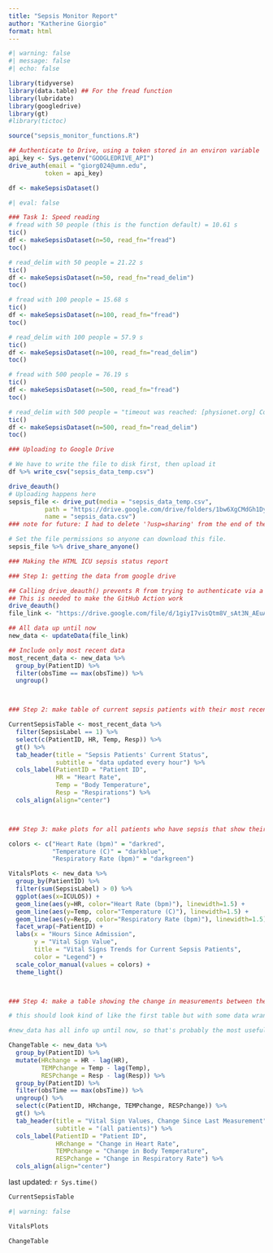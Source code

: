 ```yaml
---
title: "Sepsis Monitor Report"
author: "Katherine Giorgio"
format: html
---
```


```r
#| warning: false
#| message: false
#| echo: false

library(tidyverse)
library(data.table) ## For the fread function
library(lubridate)
library(googledrive)
library(gt)
#library(tictoc)

source("sepsis_monitor_functions.R")

## Authenticate to Drive, using a token stored in an environ variable
api_key <- Sys.getenv("GOOGLEDRIVE_API")
drive_auth(email = "giorg024@umn.edu",
          token = api_key)

df <- makeSepsisDataset()
```

```r
#| eval: false

### Task 1: Speed reading
# fread with 50 people (this is the function default) = 10.61 s
tic()
df <- makeSepsisDataset(n=50, read_fn="fread")
toc()

# read_delim with 50 people = 21.22 s
tic()
df <- makeSepsisDataset(n=50, read_fn="read_delim")
toc()

# fread with 100 people = 15.68 s
tic()
df <- makeSepsisDataset(n=100, read_fn="fread")
toc()

# read_delim with 100 people = 57.9 s
tic()
df <- makeSepsisDataset(n=100, read_fn="read_delim")
toc()

# fread with 500 people = 76.19 s
tic()
df <- makeSepsisDataset(n=500, read_fn="fread")
toc()

# read_delim with 500 people = "timeout was reached: [physionet.org] Connection timed out after 10007 milliseconds"
tic()
df <- makeSepsisDataset(n=500, read_fn="read_delim")
toc()
```

```r

### Uploading to Google Drive

# We have to write the file to disk first, then upload it
df %>% write_csv("sepsis_data_temp.csv")

drive_deauth()
# Uploading happens here
sepsis_file <- drive_put(media = "sepsis_data_temp.csv", 
          path = "https://drive.google.com/drive/folders/1bw6XgCMdGh1DyMIGOm1mPTTDP5rtny5W",
          name = "sepsis_data.csv")
### note for future: I had to delete '?usp=sharing' from the end of the folder path in order for this to work

# Set the file permissions so anyone can download this file.
sepsis_file %>% drive_share_anyone()
```



```r

### Making the HTML ICU sepsis status report

### Step 1: getting the data from google drive

## Calling drive_deauth() prevents R from trying to authenticate via a browser
## This is needed to make the GitHub Action work
drive_deauth()
file_link <- "https://drive.google.com/file/d/1giyI7visQtm8V_sAt3N_AEuAvH9LYhmy/view?usp=share_link"

## All data up until now
new_data <- updateData(file_link)

## Include only most recent data
most_recent_data <- new_data %>%
  group_by(PatientID) %>%
  filter(obsTime == max(obsTime)) %>% 
  ungroup()



### Step 2: make table of current sepsis patients with their most recent vitals

CurrentSepsisTable <- most_recent_data %>% 
  filter(SepsisLabel == 1) %>% 
  select(c(PatientID, HR, Temp, Resp)) %>% 
  gt() %>% 
  tab_header(title = "Sepsis Patients' Current Status",
             subtitle = "data updated every hour") %>% 
  cols_label(PatientID = "Patient ID",
             HR = "Heart Rate",
             Temp = "Body Temperature",
             Resp = "Respirations") %>% 
  cols_align(align="center")



### Step 3: make plots for all patients who have sepsis that show their vital signs history

colors <- c("Heart Rate (bpm)" = "darkred",
            "Temperature (C)" = "darkblue",
            "Respiratory Rate (bpm)" = "darkgreen")

VitalsPlots <- new_data %>% 
  group_by(PatientID) %>% 
  filter(sum(SepsisLabel) > 0) %>% 
  ggplot(aes(x=ICULOS)) +
  geom_line(aes(y=HR, color="Heart Rate (bpm)"), linewidth=1.5) +
  geom_line(aes(y=Temp, color="Temperature (C)"), linewidth=1.5) +
  geom_line(aes(y=Resp, color="Respiratory Rate (bpm)"), linewidth=1.5) +
  facet_wrap(~PatientID) +
  labs(x = "Hours Since Admission",
       y = "Vital Sign Value",
       title = "Vital Signs Trends for Current Sepsis Patients",
       color = "Legend") +
  scale_color_manual(values = colors) +
  theme_light()



### Step 4: make a table showing the change in measurements between the last two measurements for all patients

# this should look kind of like the first table but with some data wrangling beforehand

#new_data has all info up until now, so that's probably the most useful

ChangeTable <- new_data %>% 
  group_by(PatientID) %>% 
  mutate(HRchange = HR - lag(HR),
         TEMPchange = Temp - lag(Temp),
         RESPchange = Resp - lag(Resp)) %>% 
  group_by(PatientID) %>%
  filter(obsTime == max(obsTime)) %>% 
  ungroup() %>% 
  select(c(PatientID, HRchange, TEMPchange, RESPchange)) %>% 
  gt() %>% 
  tab_header(title = "Vital Sign Values, Change Since Last Measurement",
             subtitle = "(all patients)") %>% 
  cols_label(PatientID = "Patient ID",
             HRchange = "Change in Heart Rate",
             TEMPchange = "Change in Body Temperature",
             RESPchange = "Change in Respiratory Rate") %>% 
  cols_align(align="center")
```

last updated: `r Sys.time()`  
  
```r
CurrentSepsisTable
```

```r
#| warning: false

VitalsPlots
```

```r
ChangeTable
```
